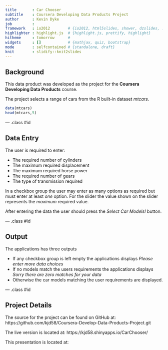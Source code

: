 ```yaml
---
title       : Car Chooser
subtitle    : Coursera Developing Data Products Project
author      : Kevin Dyke
job         : 
framework   : io2012        # {io2012, html5slides, shower, dzslides, ...}
highlighter : highlight.js  # {highlight.js, prettify, highlight}
hitheme     : tomorrow      # 
widgets     : []            # {mathjax, quiz, bootstrap}
mode        : selfcontained # {standalone, draft}
knit        : slidify::knit2slides
---
```


## Background

This data product was developed as the project for the **Coursera Developing Data Products** course.

The project selects a range of cars from the R built-in dataset *mtcars*.

```r
data(mtcars)
head(mtcars,5)
```


--- .class #id 

## Data Entry

The user is required to enter:

* The required number of cylinders
* The maximum required displacement
* The maximum required horse power
* The required number of gears
* The type of transmission required
 
In a checkbox group the user may enter as many options as required but must enter at least _one_ option. For the slider the value shown on the slider represents the _maximum_ required value.

After entering the data the user should press the *Select Car Models!* button.

--- .class #id

## Output

The applications has three outputs

* If any checkbox group is left empty the applications displays _Please enter more data choices_
* If no models match the users requirements the applications displays _Sorry there are zero matches for your data_
* Otherwise the car models matching the user requirements are displayed.

--- .class #id

## Project Details

The source for the project can be found on GitHub at:
https://github.com/kjd58/Coursera-Develop-Data-Products-Project.git

The live version is located at:
https://kjd58.shinyapps.io/CarChooser/

This presentation is located at:



